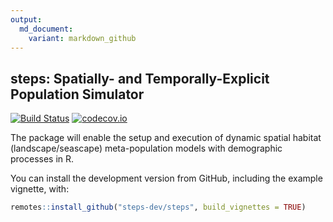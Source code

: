 ```yaml
---
output:
  md_document:
    variant: markdown_github
---
```


## **steps**: Spatially- and Temporally-Explicit Population Simulator

[![Build Status](https://travis-ci.org/skiptoniam/steps.svg?branch=master)](https://travis-ci.org/skiptoniam/steps?branch=master)
[![codecov.io](https://codecov.io/github/skiptoniam/steps/coverage.svg?branch=master)](https://codecov.io/github/skiptoniam/steps?branch=master)

The package will enable the setup and execution of dynamic spatial habitat (landscape/seascape) meta-population models with demographic processes in R.

You can install the development version from GitHub, including the example vignette, with:
```r
remotes::install_github("steps-dev/steps", build_vignettes = TRUE)
```

